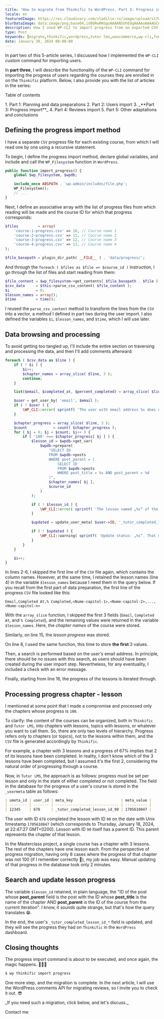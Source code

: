 ```yaml
---
title: 'How to migrate from Thinkific to WordPress. Part 3: Progress import'
locale: en
featuredImage: https://res.cloudinary.com/vladilie-ro/image/upload/v1706196659/blog/1.%20migrate-thinkific-to-wordpress/v5ypjuldovovlpqw1cc3.webp
blurDataImage: data:image/png;base64,iVBORw0KGgoAAAANSUhEUgAAAAoAAAAGCAIAAAB1kpiRAAAACXBIWXMAAAPoAAAD6AG1e1JrAAAAxUlEQVR4nAG6AEX/ANLS0t/f3+vr6+3t6+/y8fHy7/X39+/y8ens693f3gCZr8qmutOqwtuyxNrK1+b7+/j8//75/Pv19/fo6u0AOG2gKGGRNGiYPHCgUoO2gLPNnNXgmtLels/ZkMrVAKO51qnA3J2zy52yzH+0yxSesQB4iABOWwBicgCKoQDHx8VaTTwkEgAnEwBRQSxNTjkEGREADQA/Vkxmk5oAHg8ARzATLxsAHQAAHgIAMyAGOiQNUTsgaU8yPSsXAbliTzFAqmUAAAAASUVORK5CYII=
description: How I used WP-CLI to import progress from an exported CSV file from Thinkific.
type: Post
keywords: [migrate,thinkific,wordpress,tutor lms,woocommerce,wp-cli,functions,commands,progress import,reading from file,chapter,lesson]
date: January 30, 2024 08:00:00
---
```

In <Link href="/blog/migrate-thinkific-wordpress-part-2-users-import">part two</Link> of this 5-article series, I discussed how I implemented the `WP-CLI` custom command for importing users.

In **part three**, I will describe the functionality of the `WP-CLI` command for importing the progress of users regarding the courses they are enrolled in on the `Thinkific` platform.
Below, I also provide you with the list of articles in the series:
<div className='rounded-md border p-2 bg-gray-50 dark:bg-slate-900'>
    <p>Table of contents</p>
    1. <Link href="/blog/migrate-thinkific-wordpress-part-1-planning-data-preparation">Part 1: Planning and data preparations</Link>
    2. <Link href="/blog/migrate-thinkific-wordpress-part-2-users-import">Part 2: Users import</Link>
    3. _**Part 3: Progress import**_
    4. <Link href="/blog/migrate-thinkific-wordpress-part-4-reviews-import">Part 4: Reviews import</Link>
    5. <Link href="/blog/migrate-thinkific-wordpress-part-5-adaptations-conclusions">Part 5: Other adaptations and conclusions</Link>
</div>

## Defining the progress import method
I have a separate `CSV` progress file for each existing course, from which I will read one by one using a recursive statement.

To begin, I define the progress import method, declare global variables, and include and call the `WP_Filesystem` function in `WordPress`.
```php showLineNumbers title="class-wpcli.php"
public function import_progress() {
    global $wp_filesystem, $wpdb;

    include_once ABSPATH . 'wp-admin/includes/file.php';
    WP_Filesystem();
    // ...
}
```
Next, I define an associative array with the list of progress files from which reading will be made and the course ID for which that progress corresponds:
```php showLineNumbers title="class-wpcli.php"
$files         = array(
    'course-1-progress.csv' => 10, // Course name 1
    'course-2-progress.csv' => 11, // Course name 2
    'course-3-progress.csv' => 12, // Course name 3
    'course-4-progress.csv' => 13, // Course name 4
);

$file_basepath = plugin_dir_path( __FILE__ ) . 'data/progress/';
```
And through the `foreach ( $files as $file => $course_id )` instruction, I go through the list of files and start reading from them:
```php showLineNumbers title="class-wpcli.php"
$file_content = $wp_filesystem->get_contents( $file_basepath . $file );
$csv_data     = $this->parse_csv_content( $file_content );
$i            = 0;
$lesson_names = array();
$time         = time();
```
I reused the `parse_csv_content` method to transform the lines from the `CSV` into a vector, a method I defined in <Link href="/blog/migrate-thinkific-wordpress-part-2-users-import">part two</Link> during the user import.
I also defined the variables `$i`, `$lesson_names`, and `$time`, which I will use later.

## Data browsing and processing
To avoid getting too tangled up, I'll include the entire section on traversing and processing the data, and then I'll add comments afterward:
```php showLineNumbers title="class-wpcli.php"
foreach ( $csv_data as $line ) {
    if ( ! $i ) {
        $i++;
        $chapter_names = array_slice( $line, 3 );
        continue;
    }

    list($email, $completed_at, $percent_completed) = array_slice( $line, 0, 3 );

    $user = get_user_by( 'email', $email );
    if ( ! $user ) {
        \WP_CLI::error( sprintf( 'The user with email address %s does not exist.', $email ) );
    }

    $chapter_progress = array_slice( $line, 3 );
    $count            = count( $chapter_progress );
    for ( $j = 0; $j < $count; $j++ ) {
        if ( '100' === $chapter_progress[ $j ] ) {
            $lesson_id = $wpdb->get_var(
                $wpdb->prepare(
                    "SELECT ID
                    FROM $wpdb->posts
                    WHERE post_parent = (
                        SELECT ID
                        FROM $wpdb->posts
                        WHERE post_title = %s AND post_parent = %d
                    )",
                    $chapter_names[ $j ],
                    $course_id
                )
            );

            if ( ! $lesson_id ) {
                \WP_CLI::error( sprintf( 'The lesson named „%s” of the course „” not found.', $chapter_names[ $j ], $course_id ) );
            }

            $updated = update_user_meta( $user->ID, '_tutor_completed_lesson_id_' . $lesson_id, $time );

            if ( ! $updated ) {
                \WP_CLI::warning( sprintf( 'Update status: „%s”. That means failure or the value already exists.', $updated ) );
            }
        }
    }

    $i++;
}
```
In lines 2-6, I skipped the first line of the `CSV` file again, which contains the column names.
However, at the same time, I retained the lesson names (line 4) in the variable `$lesson_names` because I need them in the query below.
If you recall from the first part of <Link href="/blog/migrate-thinkific-wordpress-part-1-planning-data-preparation">data preparation</Link>, the first line of the progress `CSV` file looked like this:
```csv
Email,Completed At,% Completed,<Nume-capitol-1>,<Nume-capitol-2>,...,<Nume-capitol-n>
```
With the `array_slice` function, I skipped the first 3 fields (`Email`, `Completed At`, and `% Completed`), and the remaining values were returned in the variable `$lesson_names`.
Here, the _chapter names_ of the course were stored.

Similarly, on line 15, the _lesson progress_ was stored.

On line 8, I used the same function, this time to store **the first** 3 values.

Then, a search is performed based on the user's email address.
In principle, there should be no issues with this search, as users should have been created during the user import step.
Nevertheless, for any eventuality, I included a check with an error message.

Finally, starting from line 16, the progress of the lessons is iterated through.

## Processing progress chapter - lesson
I mentioned at some point that I made a compromise and processed only the chapters whose progress is `100`.

To clarify: the content of the courses can be organized, both in `Thinkific` and `Tutor LMS`, into chapters with lessons, topics with lessons, or whatever you want to call them.
So, there are only two levels of hierarchy.
Progress refers only to chapters (or topics), not to the lessons within them, and the `CSV` file is generated accordingly by `Thinkific`.

For example, a chapter with 3 lessons and a progress of 67% implies that 2 of its lessons have been completed.
In reality, I don't know which of the 3 lessons have been completed, but I assumed it's the first 2, considering the natural order of progressing through a course.

Now, in `Tutor LMS`, the approach is as follows: progress must be set per lesson and only in the state of either completed or not completed.
The field in the database for the progress of a user's course is stored in the `_usermeta` table as follows:
```markdown
| umeta_id | user_id | meta_key                      | meta_value |
| -------- | ------- | ----------------------------- | ---------- |
| 12345    | 678     | _tutor_completed_lesson_id_90 | 1705610847 |
```
The user with ID `678` completed the lesson with ID `90` on the date with Unix timestamp `1705610847` (which corresponds to Thursday, January 18, 2024, at 22:47:27 GMT+0200).
Lesson with ID `90` itself has a parent ID.
This parent represents the chapter of that lesson.

In the Masterclass project, a single course has a chapter with 3 lessons.
The rest of the chapters have one lesson each.
From the perspective of progress migration, having only 8 cases where the progress of that chapter was not 100 (if I remember correctly 🤔), my job was easy.
Manual updating of that progress in the database took only 2 minutes.

## Search and update lesson progress
The variable `$lesson_id` retained, in plain language, the "ID of the post whose **post_parent** field is the post with the ID whose **post_title** is the name of the chapter AND **post_parent** is the ID of the course from the current iteration".
I know, it sounds quite strange, but that's how the query translates 😁.

In the end, the user's `_tutor_completed_lesson_id_*` field is updated, and they will see the progress they had on `Thinkific` in the `WordPress` dashboard.

## Closing thoughts
The progress import command is about to be executed, and once again, the magic happens. 🧙🏼‍♂️
```sh
$ wp thinkific import progress
```

One more step, and the migration is complete.
In <Link href="/blog/migrate-thinkific-wordpress-part-4-reviews-import">the next article</Link>, I will use the WordPress comments API for migrating reviews, so I invite you to check it out. 😎

<div className='mb-4 flex flex-col items-center rounded-md border border-blue-600 p-2'>
    <p className="text-center mt-0">_If you need such a migration, click below, and let's discuss._</p>
    <Link href='/contact' className="animate-text-bg rounded-md bg-gradient-to-r from-blue-600 via-gray-600 to-green-500 bg-[length:400%] px-2 py-1 text-white hover:text-white">Contact me</Link>
</div>